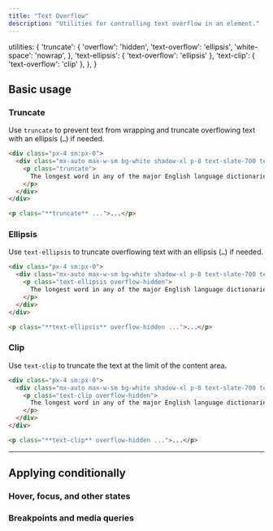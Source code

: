 ---
title: "Text Overflow"
description: "Utilities for controlling text overflow in an element."
---


  utilities: {
    'truncate': {
      'overflow': 'hidden',
      'text-overflow': 'ellipsis',
      'white-space': 'nowrap',
    },
    'text-ellipsis': { 'text-overflow': 'ellipsis' },
    'text-clip': { 'text-overflow': 'clip' },
  },
}

## Basic usage

### Truncate

Use `truncate` to prevent text from wrapping and truncate overflowing text with an ellipsis (<code>…</code>) if needed.

```html {{ example: { p: 'none' } }}
<div class="px-4 sm:px-0">
  <div class="mx-auto max-w-sm bg-white shadow-xl p-8 text-slate-700 text-sm leading-6 sm:text-base sm:leading-7 dark:bg-slate-800 dark:text-slate-400">
    <p class="truncate">
      The longest word in any of the major English language dictionaries is <span class="text-slate-900 font-medium">pneumonoultramicroscopicsilicovolcanoconiosis,</span> a word that refers to a lung disease contracted from the inhalation of very fine silica particles, specifically from a volcano; medically, it is the same as silicosis.
    </p>
  </div>
</div>
```

```html
<p class="**truncate** ...">...</p>
```

### Ellipsis

Use `text-ellipsis` to truncate overflowing text with an ellipsis (<code>…</code>) if needed.

```html {{ example: { p: 'none' } }}
<div class="px-4 sm:px-0">
  <div class="mx-auto max-w-sm bg-white shadow-xl p-8 text-slate-700 text-sm leading-6 sm:text-base sm:leading-7 dark:bg-slate-800 dark:text-slate-400">
    <p class="text-ellipsis overflow-hidden">
      The longest word in any of the major English language dictionaries is <span class="text-slate-900 font-medium dark:text-slate-200">pneumonoultramicroscopicsilicovolcanoconiosis,</span> a word that refers to a lung disease contracted from the inhalation of very fine silica particles, specifically from a volcano; medically, it is the same as silicosis.
    </p>
  </div>
</div>
```

```html
<p class="**text-ellipsis** overflow-hidden ...">...</p>
```

### Clip

Use `text-clip` to truncate the text at the limit of the content area.

```html {{ example: { p: 'none' } }}
<div class="px-4 sm:px-0">
  <div class="mx-auto max-w-sm bg-white shadow-xl p-8 text-slate-700 text-sm leading-6 sm:text-base sm:leading-7 dark:bg-slate-800 dark:text-slate-400">
    <p class="text-clip overflow-hidden">
      The longest word in any of the major English language dictionaries is <span class="text-slate-900 font-medium dark:text-slate-200">pneumonoultramicroscopicsilicovolcanoconiosis,</span> a word that refers to a lung disease contracted from the inhalation of very fine silica particles, specifically from a volcano; medically, it is the same as silicosis.
    </p>
  </div>
</div>
```

```html
<p class="**text-clip** overflow-hidden ...">...</p>
```

---

## <Heading ignore>Applying conditionally</Heading>

### <Heading ignore>Hover, focus, and other states</Heading>

<HoverFocusAndOtherStates defaultClass="truncate" featuredClass="text-clip" element="p" />

### <Heading ignore>Breakpoints and media queries</Heading>

<BreakpointsAndMediaQueries defaultClass="truncate" featuredClass="text-clip" element="p" />
